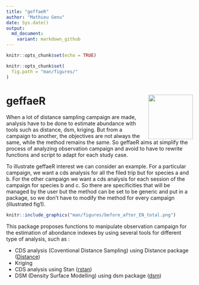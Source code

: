 ```yaml
---
title: "geffaeR"
author: "Mathieu Genu"
date: Sys.date()
output:
  md_document:
    variant: markdown_github
---
```


```r
knitr::opts_chunk$set(echo = TRUE)
```

```r
knitr::opts_chunk$set(
  fig.path = "man/figures/"
)
```

# geffaeR <img src="man/figures/logo.png" align="right" width="120"/>

When a lot of distance sampling campaign are made, analysis have to be done to estimate abundance with tools such as distance, dsm, kriging. But from a campaign to another, the objectives are not always the same, while the method remains the same. So geffaeR aims at simplify the process of analyzing observation campaign and avoid to have to rewrite functions and script to adapt for each study case.

To illustrate geffaeR interest we can consider an example. For a particular campaign, we want a cds analysis for all the filed trip but for species a and b. For the other campaign we want a cds analysis for each session of the campaign for species b and c. So there are specificities that will be managed by the user but the method can be set to be generic and put in a package, so we don't have to modify the method for every campaign (illustrated fig1).

```r
knitr::include_graphics("man/figures/before_after_EN_total.png")
```


This package proposes functions to manipulate observation campaign for the estimation of abondance indexes by using several tools for different type of analysis, such as :

* CDS analysis (Coventional Distance Sampling) using Distance package ([Distance](https://CRAN.R-project.org/package=Distance))
* Kriging
* CDS analysis using Stan ([rstan](https://CRAN.R-project.org/package=rstan))
* DSM (Density Surface Modelling) using dsm package ([dsm](https://CRAN.R-project.org/package=dsm))
<br>
<br>
